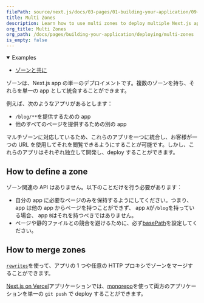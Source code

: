 ```yaml
---
filePath: source/next.js/docs/03-pages/01-building-your-application/09-deploying/03-multi-zones.mdx
title: Multi Zones
description: Learn how to use multi zones to deploy multiple Next.js apps as a single app.
org_title: Multi Zones
org_path: /docs/pages/building-your-application/deploying/multi-zones
is_empty: false
---
```


<details open>
  <summary>Examples</summary>

- [ゾーンと共に](https://github.com/vercel/next.js/tree/canary/examples/with-zones)

</details>

ゾーンは、Next.js app の単一のデプロイメントです。複数のゾーンを持ち、それらを単一の app として統合することができます。

例えば、次のようなアプリがあるとします：

- `/blog/**`を提供するための app
- 他のすべてのページを提供するための別の app

マルチゾーンに対応しているため、これらのアプリを一つに統合し、お客様が一つの URL を使用してそれを閲覧できるようにすることが可能です。しかし、これらのアプリはそれぞれ独立して開発し、deploy することができます。

## How to define a zone

ゾーン関連の API はありません。以下のことだけを行う必要があります：

- 自分の app に必要なページのみを保持するようにしてください。つまり、 app は他の app からページを持つことができず、 app `A`が`/blog`を持っている場合、 app `B`はそれを持つべきではありません。
- ページや静的ファイルとの競合を避けるために、必ず[basePath](/ja/javascript/next.js/v14/02-app/02-api-reference/05-next-config-js/basePath)を設定してください。

## How to merge zones

[`rewrites`](/ja/javascript/next.js/v14/03-pages/02-api-reference/03-next-config-js/rewrites)を使って、アプリの 1 つや任意の HTTP プロキシでゾーンをマージすることができます。

[Next.js on Vercel](https://vercel.com?utm_source=next-site&utm_medium=docs&utm_campaign=next-website)アプリケーションでは、[monorepo](https://vercel.com/blog/monorepos-are-changing-how-teams-build-software?utm_source=next-site&utm_medium=docs&utm_campaign=next-website)を使って両方のアプリケーションを単一の `git push` で deploy することができます。
